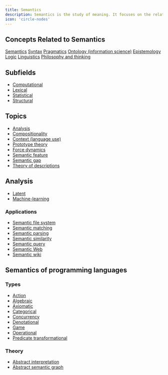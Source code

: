 ```yaml
---
title: Semantics
description: Semantics is the study of meaning. It focuses on the relation between signifiers, such as words, phrases, signs and symbols, and what they stand for, their denotation.
icon: 'circle-nodes'
---
```




## Concepts Related to Semantics

[Semantics](https://en.wikipedia.org/wiki/Semantics)
[Syntax](https://en.wikipedia.org/wiki/Syntax)
[Pragmatics](https://en.wikipedia.org/wiki/Pragmatics)
[Ontology (information science)](https://en.wikipedia.org/wiki/Ontology_(information_science))
[Epistemology](https://en.wikipedia.org/wiki/Epistemology)
[Logic](https://en.wikipedia.org/wiki/Logic)
[Linguistics](https://en.wikipedia.org/wiki/Linguistics)
[Philosophy and thinking](https://en.wikipedia.org/wiki/Philosophy_and_thinking)

## Subfields

- [Computational](https://en.wikipedia.org/wiki/Computational_semantics)
- [Lexical](https://en.wikipedia.org/wiki/Lexical_semantics)
- [Statistical](https://en.wikipedia.org/wiki/Statistical_semantics)
- [Structural](https://en.wikipedia.org/wiki/Structural_semantics)

## Topics

- [Analysis](https://en.wikipedia.org/wiki/Semantic_analysis_(linguistics))
- [Compositionality](https://en.wikipedia.org/wiki/Compositionality)
- [Context (language use)](https://en.wikipedia.org/wiki/Context_(language_use))
- [Prototype theory](https://en.wikipedia.org/wiki/Prototype_theory)
- [Force dynamics](https://en.wikipedia.org/wiki/Force_dynamics)
- [Semantic feature](https://en.wikipedia.org/wiki/Semantic_feature)
- [Semantic gap](https://en.wikipedia.org/wiki/Semantic_gap)
- [Theory of descriptions](https://en.wikipedia.org/wiki/Theory_of_descriptions)

## Analysis

- [Latent](https://en.wikipedia.org/wiki/Latent_semantic_analysis)
- [Machine-learning](https://en.wikipedia.org/wiki/Semantic_analysis_(machine_learning))

### Applications

- [Semantic file system](https://en.wikipedia.org/wiki/Semantic_file_system)
- [Semantic matching](https://en.wikipedia.org/wiki/Semantic_matching)
- [Semantic parsing](https://en.wikipedia.org/wiki/Semantic_parsing)
- [Semantic similarity](https://en.wikipedia.org/wiki/Semantic_similarity)
- [Semantic query](https://en.wikipedia.org/wiki/Semantic_query)
- [Semantic Web](https://en.wikipedia.org/wiki/Semantic_Web)
- [Semantic wiki](https://en.wikipedia.org/wiki/Semantic_wiki)

## Semantics of programming languages

### Types

- [Action](https://en.wikipedia.org/wiki/Action_semantics)
- [Algebraic](https://en.wikipedia.org/wiki/Algebraic_semantics_(computer_science))
- [Axiomatic](https://en.wikipedia.org/wiki/Axiomatic_semantics)
- [Categorical](https://en.wikipedia.org/wiki/Categorical_logic)
- [Concurrency](https://en.wikipedia.org/wiki/Concurrency_semantics)
- [Denotational](https://en.wikipedia.org/wiki/Denotational_semantics)
- [Game](https://en.wikipedia.org/wiki/Game_semantics)
- [Operational](https://en.wikipedia.org/wiki/Operational_semantics)
- [Predicate transformational](https://en.wikipedia.org/wiki/Predicate_transformer_semantics)

### Theory

- [Abstract interpretation](https://en.wikipedia.org/wiki/Abstract_interpretation)
- [Abstract semantic graph](https://en.wikipedia.org/wiki/Abstract_semantic_graph)
